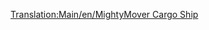 [[Translation:Main/en/MightyMover Cargo Ship]]{{Template:Barcos/Es
|Nombre=Barco de Mercancías Mightymover
|Imagen=[[File:en/Toylandcargoship.png|Barco de Mercancías Mightymover]]
|Precio=48.750 € (24.375 £)
|Velocidad=24 km/h (15 mph)
|Coste-anual=4.920 € (2.460 £)
|Diseño=1946
|Duración=30
|Capacidad=160 bolsas de dulces
|Descripción=Reformable para todo excepto para pasajeros.
|Vida-real=Ficción.
}}
